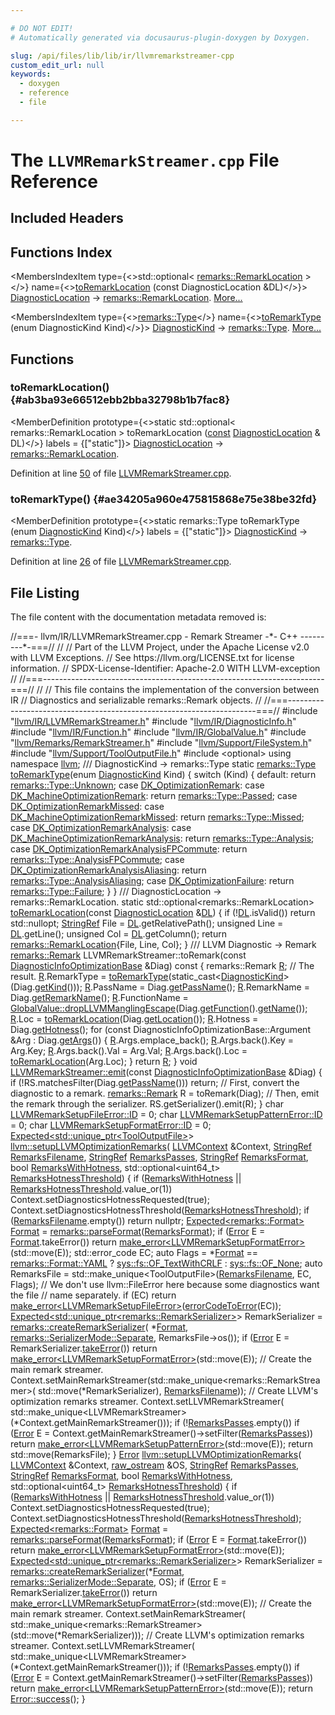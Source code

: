 ```yaml
---

# DO NOT EDIT!
# Automatically generated via docusaurus-plugin-doxygen by Doxygen.

slug: /api/files/lib/lib/ir/llvmremarkstreamer-cpp
custom_edit_url: null
keywords:
  - doxygen
  - reference
  - file

---
```





# The `LLVMRemarkStreamer.cpp` File Reference

<DoxygenPage pluginConfig={pluginConfig}>



## Included Headers

<IncludesList>
<IncludesListItem
  filePath="llvm/IR/LLVMRemarkStreamer.h"
  permalink="/docs/api/files/include/include/llvm/include/llvm/ir/llvmremarkstreamer-h"
  isLocal="true" />
<IncludesListItem
  filePath="llvm/IR/DiagnosticInfo.h"
  permalink="/docs/api/files/include/include/llvm/include/llvm/ir/diagnosticinfo-h"
  isLocal="true" />
<IncludesListItem
  filePath="llvm/IR/Function.h"
  permalink="/docs/api/files/include/include/llvm/include/llvm/ir/function-h"
  isLocal="true" />
<IncludesListItem
  filePath="llvm/IR/GlobalValue.h"
  permalink="/docs/api/files/include/include/llvm/include/llvm/ir/globalvalue-h"
  isLocal="true" />
<IncludesListItem
  filePath="llvm/Remarks/RemarkStreamer.h"
  permalink="/docs/api/files/include/include/llvm/include/llvm/remarks/remarkstreamer-h"
  isLocal="true" />
<IncludesListItem
  filePath="llvm/Support/FileSystem.h"
  permalink="/docs/api/files/include/include/llvm/include/llvm/support/filesystem-h"
  isLocal="true" />
<IncludesListItem
  filePath="llvm/Support/ToolOutputFile.h"
  permalink="/docs/api/files/include/include/llvm/include/llvm/support/tooloutputfile-h"
  isLocal="true" />
<IncludesListItem
  filePath="optional"
  permalink=""
  isLocal="false" />
</IncludesList>

## Functions Index

<MembersIndex>

<MembersIndexItem
  type={<>std::optional&lt; <a href="/docs/api/structs/llvm/remarks/remarklocation">remarks::RemarkLocation</a> &gt;</>}
  name={<><a href="#ab3ba93e66512ebb2bba32798b1b7fac8">toRemarkLocation</a> (const DiagnosticLocation &amp;DL)</>}>
<a href="/docs/api/classes/llvm/diagnosticlocation">DiagnosticLocation</a> -&gt; <a href="/docs/api/structs/llvm/remarks/remarklocation">remarks::RemarkLocation</a>. <a href="#ab3ba93e66512ebb2bba32798b1b7fac8">More...</a>
</MembersIndexItem>

<MembersIndexItem
  type={<><a href="/docs/api/namespaces/llvm/remarks/#aeb5853e98ae4d9ab7cb002879736527f">remarks::Type</a></>}
  name={<><a href="#ae34205a960e475815868e75e38be32fd">toRemarkType</a> (enum DiagnosticKind Kind)</>}>
<a href="/docs/api/namespaces/llvm/#a52b4ea3a21377555e9a0511d57945594">DiagnosticKind</a> -&gt; <a href="/docs/api/namespaces/llvm/remarks/#aeb5853e98ae4d9ab7cb002879736527f">remarks::Type</a>. <a href="#ae34205a960e475815868e75e38be32fd">More...</a>
</MembersIndexItem>

</MembersIndex>


<SectionDefinition>

## Functions

### toRemarkLocation() {#ab3ba93e66512ebb2bba32798b1b7fac8}

<MemberDefinition
  prototype={<>static std::optional&lt; remarks::RemarkLocation &gt; toRemarkLocation (<a href="/docs/api/files/lib/lib/target/lib/target/aarch64/aarch64promoteconstant-cpp/#a90f8350fecae261c25be85d38b451bff">const</a> <a href="/docs/api/classes/llvm/diagnosticlocation">DiagnosticLocation</a> &amp; DL)</>}
  labels = {["static"]}>
<a href="/docs/api/classes/llvm/diagnosticlocation">DiagnosticLocation</a> -&gt; <a href="/docs/api/structs/llvm/remarks/remarklocation">remarks::RemarkLocation</a>.

Definition at line <a href="#l00050">50</a> of file <a href="/docs/api/files/lib/lib/ir/llvmremarkstreamer-cpp">LLVMRemarkStreamer.cpp</a>.
</MemberDefinition>

### toRemarkType() {#ae34205a960e475815868e75e38be32fd}

<MemberDefinition
  prototype={<>static remarks::Type toRemarkType (enum <a href="/docs/api/namespaces/llvm/#a52b4ea3a21377555e9a0511d57945594">DiagnosticKind</a> Kind)</>}
  labels = {["static"]}>
<a href="/docs/api/namespaces/llvm/#a52b4ea3a21377555e9a0511d57945594">DiagnosticKind</a> -&gt; <a href="/docs/api/namespaces/llvm/remarks/#aeb5853e98ae4d9ab7cb002879736527f">remarks::Type</a>.

Definition at line <a href="#l00026">26</a> of file <a href="/docs/api/files/lib/lib/ir/llvmremarkstreamer-cpp">LLVMRemarkStreamer.cpp</a>.
</MemberDefinition>

</SectionDefinition>

## File Listing

The file content with the documentation metadata removed is:

<ProgramListing>

<Link id="l00001" /><CodeLine lineNumber="1"><Highlight kind="comment">//===- llvm/IR/LLVMRemarkStreamer.cpp - Remark Streamer -&#42;- C++ ---------&#42;-===//</Highlight><Highlight kind="normal"></Highlight></CodeLine>
<Link id="l00002" /><CodeLine lineNumber="2"><Highlight kind="normal"></Highlight><Highlight kind="comment">//</Highlight><Highlight kind="normal"></Highlight></CodeLine>
<Link id="l00003" /><CodeLine lineNumber="3"><Highlight kind="normal"></Highlight><Highlight kind="comment">// Part of the LLVM Project, under the Apache License v2.0 with LLVM Exceptions.</Highlight><Highlight kind="normal"></Highlight></CodeLine>
<Link id="l00004" /><CodeLine lineNumber="4"><Highlight kind="normal"></Highlight><Highlight kind="comment">// See https://llvm.org/LICENSE.txt for license information.</Highlight><Highlight kind="normal"></Highlight></CodeLine>
<Link id="l00005" /><CodeLine lineNumber="5"><Highlight kind="normal"></Highlight><Highlight kind="comment">// SPDX-License-Identifier: Apache-2.0 WITH LLVM-exception</Highlight><Highlight kind="normal"></Highlight></CodeLine>
<Link id="l00006" /><CodeLine lineNumber="6"><Highlight kind="normal"></Highlight><Highlight kind="comment">//</Highlight><Highlight kind="normal"></Highlight></CodeLine>
<Link id="l00007" /><CodeLine lineNumber="7"><Highlight kind="normal"></Highlight><Highlight kind="comment">//===----------------------------------------------------------------------===//</Highlight><Highlight kind="normal"></Highlight></CodeLine>
<Link id="l00008" /><CodeLine lineNumber="8"><Highlight kind="normal"></Highlight><Highlight kind="comment">//</Highlight><Highlight kind="normal"></Highlight></CodeLine>
<Link id="l00009" /><CodeLine lineNumber="9"><Highlight kind="normal"></Highlight><Highlight kind="comment">// This file contains the implementation of the conversion between IR</Highlight><Highlight kind="normal"></Highlight></CodeLine>
<Link id="l00010" /><CodeLine lineNumber="10"><Highlight kind="normal"></Highlight><Highlight kind="comment">// Diagnostics and serializable remarks::Remark objects.</Highlight><Highlight kind="normal"></Highlight></CodeLine>
<Link id="l00011" /><CodeLine lineNumber="11"><Highlight kind="normal"></Highlight><Highlight kind="comment">//</Highlight><Highlight kind="normal"></Highlight></CodeLine>
<Link id="l00012" /><CodeLine lineNumber="12"><Highlight kind="normal"></Highlight><Highlight kind="comment">//===----------------------------------------------------------------------===//</Highlight><Highlight kind="normal"></Highlight></CodeLine>
<Link id="l00013" /><CodeLine lineNumber="13"><Highlight kind="normal"></Highlight></CodeLine>
<Link id="l00014" /><CodeLine lineNumber="14"><Highlight kind="normal"></Highlight><Highlight kind="preprocessor">#include &quot;<a href="/docs/api/files/include/include/llvm/include/llvm/ir/llvmremarkstreamer-h">llvm/IR/LLVMRemarkStreamer.h</a>&quot;</Highlight><Highlight kind="normal"></Highlight></CodeLine>
<Link id="l00015" /><CodeLine lineNumber="15"><Highlight kind="normal"></Highlight><Highlight kind="preprocessor">#include &quot;<a href="/docs/api/files/include/include/llvm/include/llvm/ir/diagnosticinfo-h">llvm/IR/DiagnosticInfo.h</a>&quot;</Highlight><Highlight kind="normal"></Highlight></CodeLine>
<Link id="l00016" /><CodeLine lineNumber="16"><Highlight kind="normal"></Highlight><Highlight kind="preprocessor">#include &quot;<a href="/docs/api/files/include/include/llvm/include/llvm/ir/function-h">llvm/IR/Function.h</a>&quot;</Highlight><Highlight kind="normal"></Highlight></CodeLine>
<Link id="l00017" /><CodeLine lineNumber="17"><Highlight kind="normal"></Highlight><Highlight kind="preprocessor">#include &quot;<a href="/docs/api/files/include/include/llvm/include/llvm/ir/globalvalue-h">llvm/IR/GlobalValue.h</a>&quot;</Highlight><Highlight kind="normal"></Highlight></CodeLine>
<Link id="l00018" /><CodeLine lineNumber="18"><Highlight kind="normal"></Highlight><Highlight kind="preprocessor">#include &quot;<a href="/docs/api/files/include/include/llvm/include/llvm/remarks/remarkstreamer-h">llvm/Remarks/RemarkStreamer.h</a>&quot;</Highlight><Highlight kind="normal"></Highlight></CodeLine>
<Link id="l00019" /><CodeLine lineNumber="19"><Highlight kind="normal"></Highlight><Highlight kind="preprocessor">#include &quot;<a href="/docs/api/files/include/include/llvm/include/llvm/support/filesystem-h">llvm/Support/FileSystem.h</a>&quot;</Highlight><Highlight kind="normal"></Highlight></CodeLine>
<Link id="l00020" /><CodeLine lineNumber="20"><Highlight kind="normal"></Highlight><Highlight kind="preprocessor">#include &quot;<a href="/docs/api/files/include/include/llvm/include/llvm/support/tooloutputfile-h">llvm/Support/ToolOutputFile.h</a>&quot;</Highlight><Highlight kind="normal"></Highlight></CodeLine>
<Link id="l00021" /><CodeLine lineNumber="21"><Highlight kind="normal"></Highlight><Highlight kind="preprocessor">#include &lt;optional&gt;</Highlight><Highlight kind="normal"></Highlight></CodeLine>
<Link id="l00022" /><CodeLine lineNumber="22"><Highlight kind="normal"></Highlight></CodeLine>
<Link id="l00023" /><CodeLine lineNumber="23"><Highlight kind="normal"></Highlight><Highlight kind="keyword">using namespace </Highlight><Highlight kind="normal"><a href="/docs/api/namespaces/llvm">llvm</a>;</Highlight></CodeLine>
<Link id="l00024" /><CodeLine lineNumber="24"><Highlight kind="normal"></Highlight><Highlight kind="comment"></Highlight></CodeLine>
<Link id="l00025" /><CodeLine lineNumber="25"><Highlight kind="comment">/// DiagnosticKind -&gt; remarks::Type</Highlight><Highlight kind="normal"></Highlight></CodeLine>
<Link id="l00026" /><CodeLine lineNumber="26" lineLink="#ae34205a960e475815868e75e38be32fd"><Highlight kind="normal"></Highlight><Highlight kind="keyword">static</Highlight><Highlight kind="normal"> <a href="/docs/api/namespaces/llvm/remarks/#aeb5853e98ae4d9ab7cb002879736527f">remarks::Type</a> <a href="#ae34205a960e475815868e75e38be32fd">toRemarkType</a>(</Highlight><Highlight kind="keyword">enum</Highlight><Highlight kind="normal"> <a href="/docs/api/namespaces/llvm/#a52b4ea3a21377555e9a0511d57945594">DiagnosticKind</a> Kind) &#123;</Highlight></CodeLine>
<Link id="l00027" /><CodeLine lineNumber="27"><Highlight kind="normal">  </Highlight><Highlight kind="keywordflow">switch</Highlight><Highlight kind="normal"> (Kind) &#123;</Highlight></CodeLine>
<Link id="l00028" /><CodeLine lineNumber="28"><Highlight kind="normal">  </Highlight><Highlight kind="keywordflow">default</Highlight><Highlight kind="normal">:</Highlight></CodeLine>
<Link id="l00029" /><CodeLine lineNumber="29"><Highlight kind="normal">    </Highlight><Highlight kind="keywordflow">return</Highlight><Highlight kind="normal"> <a href="/docs/api/namespaces/llvm/remarks/#aeb5853e98ae4d9ab7cb002879736527fa88183b946cc5f0e8c96b2e66e1c74a7e">remarks::Type::Unknown</a>;</Highlight></CodeLine>
<Link id="l00030" /><CodeLine lineNumber="30"><Highlight kind="normal">  </Highlight><Highlight kind="keywordflow">case</Highlight><Highlight kind="normal"> <a href="/docs/api/namespaces/llvm/#a52b4ea3a21377555e9a0511d57945594a959ff2a8ed63f995237f5a1c77db0df6">DK&#95;OptimizationRemark</a>:</Highlight></CodeLine>
<Link id="l00031" /><CodeLine lineNumber="31"><Highlight kind="normal">  </Highlight><Highlight kind="keywordflow">case</Highlight><Highlight kind="normal"> <a href="/docs/api/namespaces/llvm/#a52b4ea3a21377555e9a0511d57945594a4b4e6d81022a14f72a9d207cde6e2cb1">DK&#95;MachineOptimizationRemark</a>:</Highlight></CodeLine>
<Link id="l00032" /><CodeLine lineNumber="32"><Highlight kind="normal">    </Highlight><Highlight kind="keywordflow">return</Highlight><Highlight kind="normal"> <a href="/docs/api/namespaces/llvm/remarks/#aeb5853e98ae4d9ab7cb002879736527faa0d0628f6b4e4d78d2ffef4d4d1c4b15">remarks::Type::Passed</a>;</Highlight></CodeLine>
<Link id="l00033" /><CodeLine lineNumber="33"><Highlight kind="normal">  </Highlight><Highlight kind="keywordflow">case</Highlight><Highlight kind="normal"> <a href="/docs/api/namespaces/llvm/#a52b4ea3a21377555e9a0511d57945594a60172d67189a80dd366981444c7e6fe9">DK&#95;OptimizationRemarkMissed</a>:</Highlight></CodeLine>
<Link id="l00034" /><CodeLine lineNumber="34"><Highlight kind="normal">  </Highlight><Highlight kind="keywordflow">case</Highlight><Highlight kind="normal"> <a href="/docs/api/namespaces/llvm/#a52b4ea3a21377555e9a0511d57945594aa12ba73e439ce4c158fccc1abf0746d1">DK&#95;MachineOptimizationRemarkMissed</a>:</Highlight></CodeLine>
<Link id="l00035" /><CodeLine lineNumber="35"><Highlight kind="normal">    </Highlight><Highlight kind="keywordflow">return</Highlight><Highlight kind="normal"> <a href="/docs/api/namespaces/llvm/remarks/#aeb5853e98ae4d9ab7cb002879736527faca9e83a6c347b2bdf7f00ef202a331ad">remarks::Type::Missed</a>;</Highlight></CodeLine>
<Link id="l00036" /><CodeLine lineNumber="36"><Highlight kind="normal">  </Highlight><Highlight kind="keywordflow">case</Highlight><Highlight kind="normal"> <a href="/docs/api/namespaces/llvm/#a52b4ea3a21377555e9a0511d57945594a27ed101669b84c58dbf9363fe96bdf64">DK&#95;OptimizationRemarkAnalysis</a>:</Highlight></CodeLine>
<Link id="l00037" /><CodeLine lineNumber="37"><Highlight kind="normal">  </Highlight><Highlight kind="keywordflow">case</Highlight><Highlight kind="normal"> <a href="/docs/api/namespaces/llvm/#a52b4ea3a21377555e9a0511d57945594a7dd37b39b11727c3cb52146531813b30">DK&#95;MachineOptimizationRemarkAnalysis</a>:</Highlight></CodeLine>
<Link id="l00038" /><CodeLine lineNumber="38"><Highlight kind="normal">    </Highlight><Highlight kind="keywordflow">return</Highlight><Highlight kind="normal"> <a href="/docs/api/namespaces/llvm/remarks/#aeb5853e98ae4d9ab7cb002879736527fa739e6d2a73723ec7b1919fa5a51f9b07">remarks::Type::Analysis</a>;</Highlight></CodeLine>
<Link id="l00039" /><CodeLine lineNumber="39"><Highlight kind="normal">  </Highlight><Highlight kind="keywordflow">case</Highlight><Highlight kind="normal"> <a href="/docs/api/namespaces/llvm/#a52b4ea3a21377555e9a0511d57945594af5a6b58a3000390a8900fc50b35711ed">DK&#95;OptimizationRemarkAnalysisFPCommute</a>:</Highlight></CodeLine>
<Link id="l00040" /><CodeLine lineNumber="40"><Highlight kind="normal">    </Highlight><Highlight kind="keywordflow">return</Highlight><Highlight kind="normal"> <a href="/docs/api/namespaces/llvm/remarks/#aeb5853e98ae4d9ab7cb002879736527fa23628109ba8dd4d9e96c506db0738e77">remarks::Type::AnalysisFPCommute</a>;</Highlight></CodeLine>
<Link id="l00041" /><CodeLine lineNumber="41"><Highlight kind="normal">  </Highlight><Highlight kind="keywordflow">case</Highlight><Highlight kind="normal"> <a href="/docs/api/namespaces/llvm/#a52b4ea3a21377555e9a0511d57945594a330a17a4ee40b2e3030ee04bbd2d35b2">DK&#95;OptimizationRemarkAnalysisAliasing</a>:</Highlight></CodeLine>
<Link id="l00042" /><CodeLine lineNumber="42"><Highlight kind="normal">    </Highlight><Highlight kind="keywordflow">return</Highlight><Highlight kind="normal"> <a href="/docs/api/namespaces/llvm/remarks/#aeb5853e98ae4d9ab7cb002879736527fa0b3099ea02e918671e4f2f122c3cbb22">remarks::Type::AnalysisAliasing</a>;</Highlight></CodeLine>
<Link id="l00043" /><CodeLine lineNumber="43"><Highlight kind="normal">  </Highlight><Highlight kind="keywordflow">case</Highlight><Highlight kind="normal"> <a href="/docs/api/namespaces/llvm/#a52b4ea3a21377555e9a0511d57945594ace7ad9247977f7e4294af002136bf5bb">DK&#95;OptimizationFailure</a>:</Highlight></CodeLine>
<Link id="l00044" /><CodeLine lineNumber="44"><Highlight kind="normal">    </Highlight><Highlight kind="keywordflow">return</Highlight><Highlight kind="normal"> <a href="/docs/api/namespaces/llvm/remarks/#aeb5853e98ae4d9ab7cb002879736527fae139a585510a502bbf1841cf589f5086">remarks::Type::Failure</a>;</Highlight></CodeLine>
<Link id="l00045" /><CodeLine lineNumber="45"><Highlight kind="normal">  &#125;</Highlight></CodeLine>
<Link id="l00046" /><CodeLine lineNumber="46"><Highlight kind="normal">&#125;</Highlight></CodeLine>
<Link id="l00047" /><CodeLine lineNumber="47"><Highlight kind="normal"></Highlight><Highlight kind="comment"></Highlight></CodeLine>
<Link id="l00048" /><CodeLine lineNumber="48"><Highlight kind="comment">/// DiagnosticLocation -&gt; remarks::RemarkLocation.</Highlight><Highlight kind="normal"></Highlight></CodeLine>
<Link id="l00049" /><CodeLine lineNumber="49"><Highlight kind="normal"></Highlight><Highlight kind="keyword">static</Highlight><Highlight kind="normal"> std::optional&lt;remarks::RemarkLocation&gt;</Highlight></CodeLine>
<Link id="l00050" /><CodeLine lineNumber="50" lineLink="#ab3ba93e66512ebb2bba32798b1b7fac8"><Highlight kind="normal"><a href="#ab3ba93e66512ebb2bba32798b1b7fac8">toRemarkLocation</a>(</Highlight><Highlight kind="keyword">const</Highlight><Highlight kind="normal"> <a href="/docs/api/classes/llvm/diagnosticlocation">DiagnosticLocation</a> &amp;<a href="/docs/api/files/lib/lib/target/lib/target/arm/armslshardening-cpp/#ad467c4ab9119043f9b7750ab986be61a">DL</a>) &#123;</Highlight></CodeLine>
<Link id="l00051" /><CodeLine lineNumber="51"><Highlight kind="normal">  </Highlight><Highlight kind="keywordflow">if</Highlight><Highlight kind="normal"> (!<a href="/docs/api/files/lib/lib/target/lib/target/arm/armslshardening-cpp/#ad467c4ab9119043f9b7750ab986be61a">DL</a>.isValid())</Highlight></CodeLine>
<Link id="l00052" /><CodeLine lineNumber="52"><Highlight kind="normal">    </Highlight><Highlight kind="keywordflow">return</Highlight><Highlight kind="normal"> std::nullopt;</Highlight></CodeLine>
<Link id="l00053" /><CodeLine lineNumber="53"><Highlight kind="normal">  <a href="/docs/api/classes/llvm/stringref">StringRef</a> File = <a href="/docs/api/files/lib/lib/target/lib/target/arm/armslshardening-cpp/#ad467c4ab9119043f9b7750ab986be61a">DL</a>.getRelativePath();</Highlight></CodeLine>
<Link id="l00054" /><CodeLine lineNumber="54"><Highlight kind="normal">  </Highlight><Highlight kind="keywordtype">unsigned</Highlight><Highlight kind="normal"> Line = <a href="/docs/api/files/lib/lib/target/lib/target/arm/armslshardening-cpp/#ad467c4ab9119043f9b7750ab986be61a">DL</a>.getLine();</Highlight></CodeLine>
<Link id="l00055" /><CodeLine lineNumber="55"><Highlight kind="normal">  </Highlight><Highlight kind="keywordtype">unsigned</Highlight><Highlight kind="normal"> Col = <a href="/docs/api/files/lib/lib/target/lib/target/arm/armslshardening-cpp/#ad467c4ab9119043f9b7750ab986be61a">DL</a>.getColumn();</Highlight></CodeLine>
<Link id="l00056" /><CodeLine lineNumber="56"><Highlight kind="normal">  </Highlight><Highlight kind="keywordflow">return</Highlight><Highlight kind="normal"> <a href="/docs/api/structs/llvm/remarks/remarklocation">remarks::RemarkLocation</a>&#123;File, Line, Col&#125;;</Highlight></CodeLine>
<Link id="l00057" /><CodeLine lineNumber="57"><Highlight kind="normal">&#125;</Highlight></CodeLine>
<Link id="l00058" /><CodeLine lineNumber="58"><Highlight kind="normal"></Highlight><Highlight kind="comment"></Highlight></CodeLine>
<Link id="l00059" /><CodeLine lineNumber="59"><Highlight kind="comment">/// LLVM Diagnostic -&gt; Remark</Highlight><Highlight kind="normal"></Highlight></CodeLine>
<Link id="l00060" /><CodeLine lineNumber="60"><Highlight kind="normal"><a href="/docs/api/structs/llvm/remarks/remark">remarks::Remark</a></Highlight></CodeLine>
<Link id="l00061" /><CodeLine lineNumber="61"><Highlight kind="normal">LLVMRemarkStreamer::toRemark(</Highlight><Highlight kind="keyword">const</Highlight><Highlight kind="normal"> <a href="/docs/api/classes/llvm/diagnosticinfooptimizationbase">DiagnosticInfoOptimizationBase</a> &amp;Diag)</Highlight><Highlight kind="keyword"> const </Highlight><Highlight kind="normal">&#123;</Highlight></CodeLine>
<Link id="l00062" /><CodeLine lineNumber="62"><Highlight kind="normal">  remarks::Remark <a href="/docs/api/namespaces/llvm/riscvfencefield/#a147be9e9780c1e33363ea572d4c7b25fa1835091d83e0e052cd1a32c99b2be731">R</a>; </Highlight><Highlight kind="comment">// The result.</Highlight><Highlight kind="normal"></Highlight></CodeLine>
<Link id="l00063" /><CodeLine lineNumber="63"><Highlight kind="normal">  <a href="/docs/api/namespaces/llvm/riscvfencefield/#a147be9e9780c1e33363ea572d4c7b25fa1835091d83e0e052cd1a32c99b2be731">R</a>.RemarkType = <a href="#ae34205a960e475815868e75e38be32fd">toRemarkType</a>(</Highlight><Highlight kind="keyword">static&#95;cast&lt;</Highlight><Highlight kind="normal"><a href="/docs/api/namespaces/llvm/#a52b4ea3a21377555e9a0511d57945594">DiagnosticKind</a></Highlight><Highlight kind="keyword">&gt;</Highlight><Highlight kind="normal">(Diag.<a href="/docs/api/classes/llvm/diagnosticinfo/#a6ee6158fd6a3b235dbb41acfe4f9930f">getKind</a>()));</Highlight></CodeLine>
<Link id="l00064" /><CodeLine lineNumber="64"><Highlight kind="normal">  <a href="/docs/api/namespaces/llvm/riscvfencefield/#a147be9e9780c1e33363ea572d4c7b25fa1835091d83e0e052cd1a32c99b2be731">R</a>.PassName = Diag.<a href="/docs/api/classes/llvm/diagnosticinfooptimizationbase/#a51e48dc15ff1e5851f1ac88b2f959ff3">getPassName</a>();</Highlight></CodeLine>
<Link id="l00065" /><CodeLine lineNumber="65"><Highlight kind="normal">  <a href="/docs/api/namespaces/llvm/riscvfencefield/#a147be9e9780c1e33363ea572d4c7b25fa1835091d83e0e052cd1a32c99b2be731">R</a>.RemarkName = Diag.<a href="/docs/api/classes/llvm/diagnosticinfooptimizationbase/#abbb9558eea7842824a60c3fc8b811080">getRemarkName</a>();</Highlight></CodeLine>
<Link id="l00066" /><CodeLine lineNumber="66"><Highlight kind="normal">  <a href="/docs/api/namespaces/llvm/riscvfencefield/#a147be9e9780c1e33363ea572d4c7b25fa1835091d83e0e052cd1a32c99b2be731">R</a>.FunctionName =</Highlight></CodeLine>
<Link id="l00067" /><CodeLine lineNumber="67"><Highlight kind="normal">      <a href="/docs/api/classes/llvm/globalvalue/#a3e999e4bb7297d284f931638721840e5">GlobalValue::dropLLVMManglingEscape</a>(Diag.<a href="/docs/api/classes/llvm/diagnosticinfowithlocationbase/#a6110498f7c9d287585d8fe1d51999c64">getFunction</a>().<a href="/docs/api/classes/llvm/value/#adb5c319f5905c1d3ca9eb5df546388c5">getName</a>());</Highlight></CodeLine>
<Link id="l00068" /><CodeLine lineNumber="68"><Highlight kind="normal">  <a href="/docs/api/namespaces/llvm/riscvfencefield/#a147be9e9780c1e33363ea572d4c7b25fa1835091d83e0e052cd1a32c99b2be731">R</a>.Loc = <a href="#ab3ba93e66512ebb2bba32798b1b7fac8">toRemarkLocation</a>(Diag.<a href="/docs/api/classes/llvm/diagnosticinfowithlocationbase/#ad21d4d693a4adddaf2bf7ba9f94402a2">getLocation</a>());</Highlight></CodeLine>
<Link id="l00069" /><CodeLine lineNumber="69"><Highlight kind="normal">  <a href="/docs/api/namespaces/llvm/riscvfencefield/#a147be9e9780c1e33363ea572d4c7b25fa1835091d83e0e052cd1a32c99b2be731">R</a>.Hotness = Diag.<a href="/docs/api/classes/llvm/diagnosticinfooptimizationbase/#affaf002fae858d6fabe51a135b30e8be">getHotness</a>();</Highlight></CodeLine>
<Link id="l00070" /><CodeLine lineNumber="70"><Highlight kind="normal"></Highlight></CodeLine>
<Link id="l00071" /><CodeLine lineNumber="71"><Highlight kind="normal">  </Highlight><Highlight kind="keywordflow">for</Highlight><Highlight kind="normal"> (</Highlight><Highlight kind="keyword">const</Highlight><Highlight kind="normal"> DiagnosticInfoOptimizationBase::Argument &amp;Arg : Diag.<a href="/docs/api/classes/llvm/diagnosticinfooptimizationbase/#a28075ff7b9bfa348af9bc9d9a1153bd5">getArgs</a>()) &#123;</Highlight></CodeLine>
<Link id="l00072" /><CodeLine lineNumber="72"><Highlight kind="normal">    <a href="/docs/api/namespaces/llvm/riscvfencefield/#a147be9e9780c1e33363ea572d4c7b25fa1835091d83e0e052cd1a32c99b2be731">R</a>.Args.emplace&#95;back();</Highlight></CodeLine>
<Link id="l00073" /><CodeLine lineNumber="73"><Highlight kind="normal">    <a href="/docs/api/namespaces/llvm/riscvfencefield/#a147be9e9780c1e33363ea572d4c7b25fa1835091d83e0e052cd1a32c99b2be731">R</a>.Args.back().Key = Arg.Key;</Highlight></CodeLine>
<Link id="l00074" /><CodeLine lineNumber="74"><Highlight kind="normal">    <a href="/docs/api/namespaces/llvm/riscvfencefield/#a147be9e9780c1e33363ea572d4c7b25fa1835091d83e0e052cd1a32c99b2be731">R</a>.Args.back().Val = Arg.Val;</Highlight></CodeLine>
<Link id="l00075" /><CodeLine lineNumber="75"><Highlight kind="normal">    <a href="/docs/api/namespaces/llvm/riscvfencefield/#a147be9e9780c1e33363ea572d4c7b25fa1835091d83e0e052cd1a32c99b2be731">R</a>.Args.back().Loc = <a href="#ab3ba93e66512ebb2bba32798b1b7fac8">toRemarkLocation</a>(Arg.Loc);</Highlight></CodeLine>
<Link id="l00076" /><CodeLine lineNumber="76"><Highlight kind="normal">  &#125;</Highlight></CodeLine>
<Link id="l00077" /><CodeLine lineNumber="77"><Highlight kind="normal"></Highlight></CodeLine>
<Link id="l00078" /><CodeLine lineNumber="78"><Highlight kind="normal">  </Highlight><Highlight kind="keywordflow">return</Highlight><Highlight kind="normal"> <a href="/docs/api/namespaces/llvm/riscvfencefield/#a147be9e9780c1e33363ea572d4c7b25fa1835091d83e0e052cd1a32c99b2be731">R</a>;</Highlight></CodeLine>
<Link id="l00079" /><CodeLine lineNumber="79"><Highlight kind="normal">&#125;</Highlight></CodeLine>
<Link id="l00080" /><CodeLine lineNumber="80"><Highlight kind="normal"></Highlight></CodeLine>
<Link id="l00081" /><CodeLine lineNumber="81" lineLink="/docs/api/classes/llvm/llvmremarkstreamer/#afb8676fe8d06d8d0bd1c4d3db2107769"><Highlight kind="normal"></Highlight><Highlight kind="keywordtype">void</Highlight><Highlight kind="normal"> <a href="/docs/api/classes/llvm/llvmremarkstreamer/#afb8676fe8d06d8d0bd1c4d3db2107769">LLVMRemarkStreamer::emit</a>(</Highlight><Highlight kind="keyword">const</Highlight><Highlight kind="normal"> <a href="/docs/api/classes/llvm/diagnosticinfooptimizationbase">DiagnosticInfoOptimizationBase</a> &amp;Diag) &#123;</Highlight></CodeLine>
<Link id="l00082" /><CodeLine lineNumber="82"><Highlight kind="normal">  </Highlight><Highlight kind="keywordflow">if</Highlight><Highlight kind="normal"> (!RS.matchesFilter(Diag.<a href="/docs/api/classes/llvm/diagnosticinfooptimizationbase/#a51e48dc15ff1e5851f1ac88b2f959ff3">getPassName</a>()))</Highlight></CodeLine>
<Link id="l00083" /><CodeLine lineNumber="83"><Highlight kind="normal">      </Highlight><Highlight kind="keywordflow">return</Highlight><Highlight kind="normal">;</Highlight></CodeLine>
<Link id="l00084" /><CodeLine lineNumber="84"><Highlight kind="normal"></Highlight></CodeLine>
<Link id="l00085" /><CodeLine lineNumber="85"><Highlight kind="normal">  </Highlight><Highlight kind="comment">// First, convert the diagnostic to a remark.</Highlight><Highlight kind="normal"></Highlight></CodeLine>
<Link id="l00086" /><CodeLine lineNumber="86"><Highlight kind="normal">  <a href="/docs/api/structs/llvm/remarks/remark">remarks::Remark</a> R = toRemark(Diag);</Highlight></CodeLine>
<Link id="l00087" /><CodeLine lineNumber="87"><Highlight kind="normal">  </Highlight><Highlight kind="comment">// Then, emit the remark through the serializer.</Highlight><Highlight kind="normal"></Highlight></CodeLine>
<Link id="l00088" /><CodeLine lineNumber="88"><Highlight kind="normal">  RS.getSerializer().emit(R);</Highlight></CodeLine>
<Link id="l00089" /><CodeLine lineNumber="89"><Highlight kind="normal">&#125;</Highlight></CodeLine>
<Link id="l00090" /><CodeLine lineNumber="90"><Highlight kind="normal"></Highlight></CodeLine>
<Link id="l00091" /><CodeLine lineNumber="91"><Highlight kind="normal"></Highlight><Highlight kind="keywordtype">char</Highlight><Highlight kind="normal"> <a href="/docs/api/structs/llvm/llvmremarksetupfileerror/#a2d54a83d324d910d04a14beb838e554c">LLVMRemarkSetupFileError::ID</a> = 0;</Highlight></CodeLine>
<Link id="l00092" /><CodeLine lineNumber="92"><Highlight kind="normal"></Highlight><Highlight kind="keywordtype">char</Highlight><Highlight kind="normal"> <a href="/docs/api/structs/llvm/llvmremarksetuppatternerror/#a350b87099cf4cee4e9a33324f680a417">LLVMRemarkSetupPatternError::ID</a> = 0;</Highlight></CodeLine>
<Link id="l00093" /><CodeLine lineNumber="93"><Highlight kind="normal"></Highlight><Highlight kind="keywordtype">char</Highlight><Highlight kind="normal"> <a href="/docs/api/structs/llvm/llvmremarksetupformaterror/#aae881a443766b731c2dc2930efe28501">LLVMRemarkSetupFormatError::ID</a> = 0;</Highlight></CodeLine>
<Link id="l00094" /><CodeLine lineNumber="94"><Highlight kind="normal"></Highlight></CodeLine>
<Link id="l00095" /><CodeLine lineNumber="95" lineLink="/docs/api/namespaces/llvm/#a861311f8fc18e2eb0035cccb0b1acaac"><Highlight kind="normal"><a href="/docs/api/classes/llvm/expected">Expected&lt;std::unique&#95;ptr&lt;ToolOutputFile&gt;</a>&gt; <a href="/docs/api/namespaces/llvm/#a861311f8fc18e2eb0035cccb0b1acaac">llvm::setupLLVMOptimizationRemarks</a>(</Highlight></CodeLine>
<Link id="l00096" /><CodeLine lineNumber="96"><Highlight kind="normal">    <a href="/docs/api/classes/llvm/llvmcontext">LLVMContext</a> &amp;Context, <a href="/docs/api/classes/llvm/stringref">StringRef</a> <a href="/docs/api/namespaces/llvm/#a8dbf0a7ff527022e0bc9313961d098d9">RemarksFilename</a>, <a href="/docs/api/classes/llvm/stringref">StringRef</a> <a href="/docs/api/namespaces/llvm/#a29a674af5908403fd9aa59aa8194241f">RemarksPasses</a>,</Highlight></CodeLine>
<Link id="l00097" /><CodeLine lineNumber="97"><Highlight kind="normal">    <a href="/docs/api/classes/llvm/stringref">StringRef</a> <a href="/docs/api/namespaces/llvm/#a0a00aed2787bd3f818d745a1ef171bf3">RemarksFormat</a>, </Highlight><Highlight kind="keywordtype">bool</Highlight><Highlight kind="normal"> <a href="/docs/api/namespaces/llvm/#a8b19e8926f03fc73e087818aa81bcb37">RemarksWithHotness</a>,</Highlight></CodeLine>
<Link id="l00098" /><CodeLine lineNumber="98"><Highlight kind="normal">    std::optional&lt;uint64&#95;t&gt; <a href="/docs/api/namespaces/llvm/#ac2f0e273d7dfee8425f06bc1959a6e36">RemarksHotnessThreshold</a>) &#123;</Highlight></CodeLine>
<Link id="l00099" /><CodeLine lineNumber="99"><Highlight kind="normal">  </Highlight><Highlight kind="keywordflow">if</Highlight><Highlight kind="normal"> (<a href="/docs/api/namespaces/llvm/#a8b19e8926f03fc73e087818aa81bcb37">RemarksWithHotness</a> || <a href="/docs/api/namespaces/llvm/#ac2f0e273d7dfee8425f06bc1959a6e36">RemarksHotnessThreshold</a>.value&#95;or(1))</Highlight></CodeLine>
<Link id="l00100" /><CodeLine lineNumber="100"><Highlight kind="normal">      Context.setDiagnosticsHotnessRequested(</Highlight><Highlight kind="keyword">true</Highlight><Highlight kind="normal">);</Highlight></CodeLine>
<Link id="l00101" /><CodeLine lineNumber="101"><Highlight kind="normal"></Highlight></CodeLine>
<Link id="l00102" /><CodeLine lineNumber="102"><Highlight kind="normal">  Context.setDiagnosticsHotnessThreshold(<a href="/docs/api/namespaces/llvm/#ac2f0e273d7dfee8425f06bc1959a6e36">RemarksHotnessThreshold</a>);</Highlight></CodeLine>
<Link id="l00103" /><CodeLine lineNumber="103"><Highlight kind="normal"></Highlight></CodeLine>
<Link id="l00104" /><CodeLine lineNumber="104"><Highlight kind="normal">  </Highlight><Highlight kind="keywordflow">if</Highlight><Highlight kind="normal"> (<a href="/docs/api/namespaces/llvm/#a8dbf0a7ff527022e0bc9313961d098d9">RemarksFilename</a>.empty())</Highlight></CodeLine>
<Link id="l00105" /><CodeLine lineNumber="105"><Highlight kind="normal">    </Highlight><Highlight kind="keywordflow">return</Highlight><Highlight kind="normal"> </Highlight><Highlight kind="keyword">nullptr</Highlight><Highlight kind="normal">;</Highlight></CodeLine>
<Link id="l00106" /><CodeLine lineNumber="106"><Highlight kind="normal"></Highlight></CodeLine>
<Link id="l00107" /><CodeLine lineNumber="107"><Highlight kind="normal">  <a href="/docs/api/classes/llvm/expected">Expected&lt;remarks::Format&gt;</a> <a href="/docs/api/namespaces/llvm/#ab7530cd22b8952cb41774507dd40c6f3a520d0db389f362bf79ef56ca0af3dcab">Format</a> = <a href="/docs/api/namespaces/llvm/remarks/#a6c80295c5037fd265a600ae769440d39">remarks::parseFormat</a>(<a href="/docs/api/namespaces/llvm/#a0a00aed2787bd3f818d745a1ef171bf3">RemarksFormat</a>);</Highlight></CodeLine>
<Link id="l00108" /><CodeLine lineNumber="108"><Highlight kind="normal">  </Highlight><Highlight kind="keywordflow">if</Highlight><Highlight kind="normal"> (<a href="/docs/api/classes/llvm/error">Error</a> E = <a href="/docs/api/namespaces/llvm/#ab7530cd22b8952cb41774507dd40c6f3a520d0db389f362bf79ef56ca0af3dcab">Format</a>.takeError())</Highlight></CodeLine>
<Link id="l00109" /><CodeLine lineNumber="109"><Highlight kind="normal">    </Highlight><Highlight kind="keywordflow">return</Highlight><Highlight kind="normal"> <a href="/docs/api/namespaces/llvm/#a9999bd897fc8a1648bd69b36fee2d357">make&#95;error&lt;LLVMRemarkSetupFormatError&gt;</a>(std::move(E));</Highlight></CodeLine>
<Link id="l00110" /><CodeLine lineNumber="110"><Highlight kind="normal"></Highlight></CodeLine>
<Link id="l00111" /><CodeLine lineNumber="111"><Highlight kind="normal">  std::error&#95;code EC;</Highlight></CodeLine>
<Link id="l00112" /><CodeLine lineNumber="112"><Highlight kind="normal">  </Highlight><Highlight kind="keyword">auto</Highlight><Highlight kind="normal"> Flags = &#42;<a href="/docs/api/namespaces/llvm/#ab7530cd22b8952cb41774507dd40c6f3a520d0db389f362bf79ef56ca0af3dcab">Format</a> == <a href="/docs/api/namespaces/llvm/remarks/#a6e038f443b9029221c590524f08be0bea9463f87bbed1fcdacfb8d40e185ca2bc">remarks::Format::YAML</a> ? <a href="/docs/api/namespaces/llvm/sys/fs/#a662978c0cdf81de0d448032f142a3695ab505c2c79499fbe180989bffbf108a50">sys::fs::OF&#95;TextWithCRLF</a></Highlight></CodeLine>
<Link id="l00113" /><CodeLine lineNumber="113"><Highlight kind="normal">                                                : <a href="/docs/api/namespaces/llvm/sys/fs/#a662978c0cdf81de0d448032f142a3695a8ae6a0a158ab49e5bbe92cbc2cabcbcd">sys::fs::OF&#95;None</a>;</Highlight></CodeLine>
<Link id="l00114" /><CodeLine lineNumber="114"><Highlight kind="normal">  </Highlight><Highlight kind="keyword">auto</Highlight><Highlight kind="normal"> RemarksFile =</Highlight></CodeLine>
<Link id="l00115" /><CodeLine lineNumber="115"><Highlight kind="normal">      std::make&#95;unique&lt;ToolOutputFile&gt;(<a href="/docs/api/namespaces/llvm/#a8dbf0a7ff527022e0bc9313961d098d9">RemarksFilename</a>, EC, Flags);</Highlight></CodeLine>
<Link id="l00116" /><CodeLine lineNumber="116"><Highlight kind="normal">  </Highlight><Highlight kind="comment">// We don&#39;t use llvm::FileError here because some diagnostics want the file</Highlight><Highlight kind="normal"></Highlight></CodeLine>
<Link id="l00117" /><CodeLine lineNumber="117"><Highlight kind="normal">  </Highlight><Highlight kind="comment">// name separately.</Highlight><Highlight kind="normal"></Highlight></CodeLine>
<Link id="l00118" /><CodeLine lineNumber="118"><Highlight kind="normal">  </Highlight><Highlight kind="keywordflow">if</Highlight><Highlight kind="normal"> (EC)</Highlight></CodeLine>
<Link id="l00119" /><CodeLine lineNumber="119"><Highlight kind="normal">    </Highlight><Highlight kind="keywordflow">return</Highlight><Highlight kind="normal"> <a href="/docs/api/namespaces/llvm/#a9999bd897fc8a1648bd69b36fee2d357">make&#95;error&lt;LLVMRemarkSetupFileError&gt;</a>(<a href="/docs/api/namespaces/llvm/#ad10875fd499e8e285aaeef615e9b11aa">errorCodeToError</a>(EC));</Highlight></CodeLine>
<Link id="l00120" /><CodeLine lineNumber="120"><Highlight kind="normal"></Highlight></CodeLine>
<Link id="l00121" /><CodeLine lineNumber="121"><Highlight kind="normal">  <a href="/docs/api/classes/llvm/expected">Expected&lt;std::unique&#95;ptr&lt;remarks::RemarkSerializer&gt;</a>&gt; RemarkSerializer =</Highlight></CodeLine>
<Link id="l00122" /><CodeLine lineNumber="122"><Highlight kind="normal">      <a href="/docs/api/namespaces/llvm/remarks/#a4ecdd1fa742884c757fc22ad0674d761">remarks::createRemarkSerializer</a>(</Highlight></CodeLine>
<Link id="l00123" /><CodeLine lineNumber="123"><Highlight kind="normal">          &#42;<a href="/docs/api/namespaces/llvm/#ab7530cd22b8952cb41774507dd40c6f3a520d0db389f362bf79ef56ca0af3dcab">Format</a>, <a href="/docs/api/namespaces/llvm/remarks/#ae5b0a3a7cf356fc6c7602b8279061a66a8244cf379b2a4a11d4706e53f510a5f6">remarks::SerializerMode::Separate</a>, RemarksFile-&gt;os());</Highlight></CodeLine>
<Link id="l00124" /><CodeLine lineNumber="124"><Highlight kind="normal">  </Highlight><Highlight kind="keywordflow">if</Highlight><Highlight kind="normal"> (<a href="/docs/api/classes/llvm/error">Error</a> E = RemarkSerializer.<a href="/docs/api/classes/llvm/expected/#a94789df4ebd03dc008e8adebaa66ac1f">takeError</a>())</Highlight></CodeLine>
<Link id="l00125" /><CodeLine lineNumber="125"><Highlight kind="normal">    </Highlight><Highlight kind="keywordflow">return</Highlight><Highlight kind="normal"> <a href="/docs/api/namespaces/llvm/#a9999bd897fc8a1648bd69b36fee2d357">make&#95;error&lt;LLVMRemarkSetupFormatError&gt;</a>(std::move(E));</Highlight></CodeLine>
<Link id="l00126" /><CodeLine lineNumber="126"><Highlight kind="normal"></Highlight></CodeLine>
<Link id="l00127" /><CodeLine lineNumber="127"><Highlight kind="normal">  </Highlight><Highlight kind="comment">// Create the main remark streamer.</Highlight><Highlight kind="normal"></Highlight></CodeLine>
<Link id="l00128" /><CodeLine lineNumber="128"><Highlight kind="normal">  Context.setMainRemarkStreamer(std::make&#95;unique&lt;remarks::RemarkStreamer&gt;(</Highlight></CodeLine>
<Link id="l00129" /><CodeLine lineNumber="129"><Highlight kind="normal">      std::move(&#42;RemarkSerializer), <a href="/docs/api/namespaces/llvm/#a8dbf0a7ff527022e0bc9313961d098d9">RemarksFilename</a>));</Highlight></CodeLine>
<Link id="l00130" /><CodeLine lineNumber="130"><Highlight kind="normal"></Highlight></CodeLine>
<Link id="l00131" /><CodeLine lineNumber="131"><Highlight kind="normal">  </Highlight><Highlight kind="comment">// Create LLVM&#39;s optimization remarks streamer.</Highlight><Highlight kind="normal"></Highlight></CodeLine>
<Link id="l00132" /><CodeLine lineNumber="132"><Highlight kind="normal">  Context.setLLVMRemarkStreamer(</Highlight></CodeLine>
<Link id="l00133" /><CodeLine lineNumber="133"><Highlight kind="normal">      std::make&#95;unique&lt;LLVMRemarkStreamer&gt;(&#42;Context.getMainRemarkStreamer()));</Highlight></CodeLine>
<Link id="l00134" /><CodeLine lineNumber="134"><Highlight kind="normal"></Highlight></CodeLine>
<Link id="l00135" /><CodeLine lineNumber="135"><Highlight kind="normal">  </Highlight><Highlight kind="keywordflow">if</Highlight><Highlight kind="normal"> (!<a href="/docs/api/namespaces/llvm/#a29a674af5908403fd9aa59aa8194241f">RemarksPasses</a>.empty())</Highlight></CodeLine>
<Link id="l00136" /><CodeLine lineNumber="136"><Highlight kind="normal">    </Highlight><Highlight kind="keywordflow">if</Highlight><Highlight kind="normal"> (<a href="/docs/api/classes/llvm/error">Error</a> E = Context.getMainRemarkStreamer()-&gt;setFilter(<a href="/docs/api/namespaces/llvm/#a29a674af5908403fd9aa59aa8194241f">RemarksPasses</a>))</Highlight></CodeLine>
<Link id="l00137" /><CodeLine lineNumber="137"><Highlight kind="normal">      </Highlight><Highlight kind="keywordflow">return</Highlight><Highlight kind="normal"> <a href="/docs/api/namespaces/llvm/#a9999bd897fc8a1648bd69b36fee2d357">make&#95;error&lt;LLVMRemarkSetupPatternError&gt;</a>(std::move(E));</Highlight></CodeLine>
<Link id="l00138" /><CodeLine lineNumber="138"><Highlight kind="normal"></Highlight></CodeLine>
<Link id="l00139" /><CodeLine lineNumber="139"><Highlight kind="normal">  </Highlight><Highlight kind="keywordflow">return</Highlight><Highlight kind="normal"> std::move(RemarksFile);</Highlight></CodeLine>
<Link id="l00140" /><CodeLine lineNumber="140"><Highlight kind="normal">&#125;</Highlight></CodeLine>
<Link id="l00141" /><CodeLine lineNumber="141"><Highlight kind="normal"></Highlight></CodeLine>
<Link id="l00142" /><CodeLine lineNumber="142" lineLink="/docs/api/namespaces/llvm/#ad89283f080890888a7101497fc0b9eec"><Highlight kind="normal"><a href="/docs/api/classes/llvm/error">Error</a> <a href="/docs/api/namespaces/llvm/#a861311f8fc18e2eb0035cccb0b1acaac">llvm::setupLLVMOptimizationRemarks</a>(</Highlight></CodeLine>
<Link id="l00143" /><CodeLine lineNumber="143"><Highlight kind="normal">    <a href="/docs/api/classes/llvm/llvmcontext">LLVMContext</a> &amp;Context, <a href="/docs/api/classes/llvm/raw-ostream">raw&#95;ostream</a> &amp;OS, <a href="/docs/api/classes/llvm/stringref">StringRef</a> <a href="/docs/api/namespaces/llvm/#a29a674af5908403fd9aa59aa8194241f">RemarksPasses</a>,</Highlight></CodeLine>
<Link id="l00144" /><CodeLine lineNumber="144"><Highlight kind="normal">    <a href="/docs/api/classes/llvm/stringref">StringRef</a> <a href="/docs/api/namespaces/llvm/#a0a00aed2787bd3f818d745a1ef171bf3">RemarksFormat</a>, </Highlight><Highlight kind="keywordtype">bool</Highlight><Highlight kind="normal"> <a href="/docs/api/namespaces/llvm/#a8b19e8926f03fc73e087818aa81bcb37">RemarksWithHotness</a>,</Highlight></CodeLine>
<Link id="l00145" /><CodeLine lineNumber="145"><Highlight kind="normal">    std::optional&lt;uint64&#95;t&gt; <a href="/docs/api/namespaces/llvm/#ac2f0e273d7dfee8425f06bc1959a6e36">RemarksHotnessThreshold</a>) &#123;</Highlight></CodeLine>
<Link id="l00146" /><CodeLine lineNumber="146"><Highlight kind="normal">  </Highlight><Highlight kind="keywordflow">if</Highlight><Highlight kind="normal"> (<a href="/docs/api/namespaces/llvm/#a8b19e8926f03fc73e087818aa81bcb37">RemarksWithHotness</a> || <a href="/docs/api/namespaces/llvm/#ac2f0e273d7dfee8425f06bc1959a6e36">RemarksHotnessThreshold</a>.value&#95;or(1))</Highlight></CodeLine>
<Link id="l00147" /><CodeLine lineNumber="147"><Highlight kind="normal">    Context.setDiagnosticsHotnessRequested(</Highlight><Highlight kind="keyword">true</Highlight><Highlight kind="normal">);</Highlight></CodeLine>
<Link id="l00148" /><CodeLine lineNumber="148"><Highlight kind="normal"></Highlight></CodeLine>
<Link id="l00149" /><CodeLine lineNumber="149"><Highlight kind="normal">  Context.setDiagnosticsHotnessThreshold(<a href="/docs/api/namespaces/llvm/#ac2f0e273d7dfee8425f06bc1959a6e36">RemarksHotnessThreshold</a>);</Highlight></CodeLine>
<Link id="l00150" /><CodeLine lineNumber="150"><Highlight kind="normal"></Highlight></CodeLine>
<Link id="l00151" /><CodeLine lineNumber="151"><Highlight kind="normal">  <a href="/docs/api/classes/llvm/expected">Expected&lt;remarks::Format&gt;</a> <a href="/docs/api/namespaces/llvm/#ab7530cd22b8952cb41774507dd40c6f3a520d0db389f362bf79ef56ca0af3dcab">Format</a> = <a href="/docs/api/namespaces/llvm/remarks/#a6c80295c5037fd265a600ae769440d39">remarks::parseFormat</a>(<a href="/docs/api/namespaces/llvm/#a0a00aed2787bd3f818d745a1ef171bf3">RemarksFormat</a>);</Highlight></CodeLine>
<Link id="l00152" /><CodeLine lineNumber="152"><Highlight kind="normal">  </Highlight><Highlight kind="keywordflow">if</Highlight><Highlight kind="normal"> (<a href="/docs/api/classes/llvm/error">Error</a> E = <a href="/docs/api/namespaces/llvm/#ab7530cd22b8952cb41774507dd40c6f3a520d0db389f362bf79ef56ca0af3dcab">Format</a>.takeError())</Highlight></CodeLine>
<Link id="l00153" /><CodeLine lineNumber="153"><Highlight kind="normal">    </Highlight><Highlight kind="keywordflow">return</Highlight><Highlight kind="normal"> <a href="/docs/api/namespaces/llvm/#a9999bd897fc8a1648bd69b36fee2d357">make&#95;error&lt;LLVMRemarkSetupFormatError&gt;</a>(std::move(E));</Highlight></CodeLine>
<Link id="l00154" /><CodeLine lineNumber="154"><Highlight kind="normal"></Highlight></CodeLine>
<Link id="l00155" /><CodeLine lineNumber="155"><Highlight kind="normal">  <a href="/docs/api/classes/llvm/expected">Expected&lt;std::unique&#95;ptr&lt;remarks::RemarkSerializer&gt;</a>&gt; RemarkSerializer =</Highlight></CodeLine>
<Link id="l00156" /><CodeLine lineNumber="156"><Highlight kind="normal">      <a href="/docs/api/namespaces/llvm/remarks/#a4ecdd1fa742884c757fc22ad0674d761">remarks::createRemarkSerializer</a>(&#42;<a href="/docs/api/namespaces/llvm/#ab7530cd22b8952cb41774507dd40c6f3a520d0db389f362bf79ef56ca0af3dcab">Format</a>,</Highlight></CodeLine>
<Link id="l00157" /><CodeLine lineNumber="157"><Highlight kind="normal">                                      <a href="/docs/api/namespaces/llvm/remarks/#ae5b0a3a7cf356fc6c7602b8279061a66a8244cf379b2a4a11d4706e53f510a5f6">remarks::SerializerMode::Separate</a>, OS);</Highlight></CodeLine>
<Link id="l00158" /><CodeLine lineNumber="158"><Highlight kind="normal">  </Highlight><Highlight kind="keywordflow">if</Highlight><Highlight kind="normal"> (<a href="/docs/api/classes/llvm/error">Error</a> E = RemarkSerializer.<a href="/docs/api/classes/llvm/expected/#a94789df4ebd03dc008e8adebaa66ac1f">takeError</a>())</Highlight></CodeLine>
<Link id="l00159" /><CodeLine lineNumber="159"><Highlight kind="normal">    </Highlight><Highlight kind="keywordflow">return</Highlight><Highlight kind="normal"> <a href="/docs/api/namespaces/llvm/#a9999bd897fc8a1648bd69b36fee2d357">make&#95;error&lt;LLVMRemarkSetupFormatError&gt;</a>(std::move(E));</Highlight></CodeLine>
<Link id="l00160" /><CodeLine lineNumber="160"><Highlight kind="normal"></Highlight></CodeLine>
<Link id="l00161" /><CodeLine lineNumber="161"><Highlight kind="normal">  </Highlight><Highlight kind="comment">// Create the main remark streamer.</Highlight><Highlight kind="normal"></Highlight></CodeLine>
<Link id="l00162" /><CodeLine lineNumber="162"><Highlight kind="normal">  Context.setMainRemarkStreamer(</Highlight></CodeLine>
<Link id="l00163" /><CodeLine lineNumber="163"><Highlight kind="normal">      std::make&#95;unique&lt;remarks::RemarkStreamer&gt;(std::move(&#42;RemarkSerializer)));</Highlight></CodeLine>
<Link id="l00164" /><CodeLine lineNumber="164"><Highlight kind="normal"></Highlight></CodeLine>
<Link id="l00165" /><CodeLine lineNumber="165"><Highlight kind="normal">  </Highlight><Highlight kind="comment">// Create LLVM&#39;s optimization remarks streamer.</Highlight><Highlight kind="normal"></Highlight></CodeLine>
<Link id="l00166" /><CodeLine lineNumber="166"><Highlight kind="normal">  Context.setLLVMRemarkStreamer(</Highlight></CodeLine>
<Link id="l00167" /><CodeLine lineNumber="167"><Highlight kind="normal">      std::make&#95;unique&lt;LLVMRemarkStreamer&gt;(&#42;Context.getMainRemarkStreamer()));</Highlight></CodeLine>
<Link id="l00168" /><CodeLine lineNumber="168"><Highlight kind="normal"></Highlight></CodeLine>
<Link id="l00169" /><CodeLine lineNumber="169"><Highlight kind="normal">  </Highlight><Highlight kind="keywordflow">if</Highlight><Highlight kind="normal"> (!<a href="/docs/api/namespaces/llvm/#a29a674af5908403fd9aa59aa8194241f">RemarksPasses</a>.empty())</Highlight></CodeLine>
<Link id="l00170" /><CodeLine lineNumber="170"><Highlight kind="normal">    </Highlight><Highlight kind="keywordflow">if</Highlight><Highlight kind="normal"> (<a href="/docs/api/classes/llvm/error">Error</a> E = Context.getMainRemarkStreamer()-&gt;setFilter(<a href="/docs/api/namespaces/llvm/#a29a674af5908403fd9aa59aa8194241f">RemarksPasses</a>))</Highlight></CodeLine>
<Link id="l00171" /><CodeLine lineNumber="171"><Highlight kind="normal">      </Highlight><Highlight kind="keywordflow">return</Highlight><Highlight kind="normal"> <a href="/docs/api/namespaces/llvm/#a9999bd897fc8a1648bd69b36fee2d357">make&#95;error&lt;LLVMRemarkSetupPatternError&gt;</a>(std::move(E));</Highlight></CodeLine>
<Link id="l00172" /><CodeLine lineNumber="172"><Highlight kind="normal"></Highlight></CodeLine>
<Link id="l00173" /><CodeLine lineNumber="173"><Highlight kind="normal">  </Highlight><Highlight kind="keywordflow">return</Highlight><Highlight kind="normal"> <a href="/docs/api/classes/llvm/error/#a4dfd0813c3d0e0a30439b5a3e9196b59">Error::success</a>();</Highlight></CodeLine>
<Link id="l00174" /><CodeLine lineNumber="174"><Highlight kind="normal">&#125;</Highlight></CodeLine>

</ProgramListing>

</DoxygenPage>
